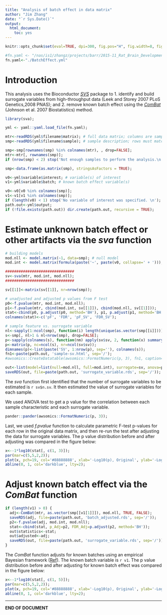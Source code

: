 ```yaml
---
title: "Analysis of batch effect in data matrix"
author: "Jim Zhang"
date: "`r Sys.Date()`"
output:
  html_document:
    toc: yes
---
```


```r
knitr::opts_chunk$set(eval=TRUE, dpi=300, fig.pos="H", fig.width=8, fig.height=6, echo=FALSE, warning=FALSE, message=FALSE);

#fn.yaml <- "/nas/is1/zhangz/projects/barr/2015-11_Rat_Brain_Development/result/batch_effect/Juvenile_SC_injury/24/batch_effect.yml";
fn.yaml<-"./BatchEffect.yml"
```

# Introduction

This analysis uses the Bioconductor [_SVS_](bioconductor sva) package to 1. identify and build surrogate variables from high-throughput data (Leek and Storey 2007 PLoS Genetics,2008 PNAS); and 2. remove known batch effect using the [_ComBat_](http://www.ncbi.nlm.nih.gov/pubmed/16632515) (Johnson et al. 2007 Biostatistics) method. 

```r
library(sva);

yml <- yaml::yaml.load_file(fn.yaml);

mtr<-readRDS(yml$filename$matrix); # full data matrix; columns are samples/rows are variables
smp<-readRDS(yml$filename$sample); # sample description; rows must match columns of data matrix

smp<-smp[rownames(smp) %in% colnames(mtr), , drop=FALSE];
mtr<-mtr[, rownames(smp)];
if (nrow(smp) < 2) stop('Not enough samples to perform the analysis.\n'); 

smp<-data.frame(as.matrix(smp), stringsAsFactors = TRUE);

v0<-yml$variable$interest; # variable(s) of interest
v1<-yml$variable$batch; # known batch effect variable(s)

v0<-v0[v0 %in% colnames(smp)];
v1<-v1[v1 %in% colnames(smp)];
if (length(v0) < 1) stop('No variable of interest was specified. \n'); 
path.out<-yml$output;
if (!file.exists(path.out)) dir.create(path.out, recursive = TRUE);
```

# Estimate unknown batch effect or other artifacts via the _sva_ function

```r
# building models
mod.nll <- model.matrix(~1, data=smp); # null model
mod.int <- model.matrix(formula(paste('~', paste(v0, collapse=' + '))), data=smp); # model of variable of interest

###############################
sv<-sva(mtr, mod.int, mod.nll);
###############################

sv[[1]]<-matrix(sv[[1]], nr=nrow(smp)); 

# unadjusted and adjusted p values from F test
p0<-f.pvalue(mtr, mod.int, mod.nll);
p1<-f.pvalue(mtr, cbind(mod.int, sv[[1]]), cbind(mod.nll, sv[[1]])); 
stat<-cbind(p0, p.adjust(p0, method='BH'), p1, p.adjust(p1, method='BH'));
colnames(stat)<-c('pF', 'FDR', 'pF_SV', 'FDR_SV'); 

# sample feature vs. surrogate variable
nl<-sapply(1:ncol(smp), function(i) length(unique(as.vector(smp[[i]])))); 
s<-smp[, nl>1 & nl<nrow(smp), drop=FALSE]; 
p<-sapply(colnames(s), function(nm) apply(sv$sv, 2, function(x) summary(aov(x~as.factor(smp[[nm]])))[[1]][1, 5]));
p<-matrix(p, nc=ncol(s), nr=ncol(sv$sv)); 
dimnames(p)<-list(paste('SV', 1:nrow(p), sep=''), colnames(s)); 
fn1<-paste(path.out, 'sample-sv.html', sep='/');
#awsomics::CreateDatatable(awsomics::FormatNumeric(p, 3), fn1, caption='Sample feature vs. surrogate variable'); 

out<-list(model=list(null=mod.nll, full=mod.int), surrogate=sv, anova=p, statistics=stat);
saveRDS(out, file=paste(path.out, 'surrogate_variable.rds', sep='/')); 
```

The _sva_ function first identified that the number of surrogate variables to be estimated is `r sv$n.sv`. It then estimated the value of surrogate variables for each sample. 

We used ANOVA test to get a p value for the correlation between each sample characteristic and each surrogate variable. 

```r
pander::pander(awsomics::FormatNumeric(p, 3));
``` 

Last, we used _f.pvalue_ function to calculate parametric F-test p-values for each row in the original data matrix, and then re-run the test after adjusting the data for surrogate variables. The p value distribution before and after adjusting was compared in the figure below: 

```r
x<--1*log10(stat[, c(1, 3)]); 
par(mar=c(5,5,2,2));
plot(x, pch=19, col='#88888888', xlab='-Log10(p), Original', ylab='-Log10(p), Adjusted', cex.lab=2); 
abline(0, 1, col='darkblue', lty=2);
```

# Adjust known batch effect via the _ComBat_ function

```r
if (length(v1) > 0) {
  adj<-ComBat(mtr, as.vector(smp[[v1[1]]]), mod.nll, TRUE, FALSE);
  saveRDS(adj, file=paste(path.out, 'batch_adjusted.rds', sep='/')); 
  p2<-f.pvalue(adj, mod.int, mod.nll);
  stat<-cbind(stat, p_Adj=p2, FDR_Adj=p.adjust(p2, method='BH')); 
  out$statistics<-stat; 
  out$adjusted<-adj;
  saveRDS(out, file=paste(path.out, 'surrogate_variable.rds', sep='/')); 
}
```

The _ComBat_ function adjusts for known batches using an empirical Bayesian framework ([Ref](http://biostatistics.oxfordjournals.org/content/8/1/118.abstract)). The known batch variable is `r v1`. The p value distribution before and after adjusting for known batch effect was compared in the figure below:

```r
x<--1*log10(stat[, c(1, 5)]); 
par(mar=c(5,5,2,2));
plot(x, pch=19, col='#88888888', xlab='-Log10(p), Original', ylab='-Log10(p), Adjusted', cex.lab=2); 
abline(0, 1, col='darkblue', lty=2);
```


***
**END OF DOCUMENT**


